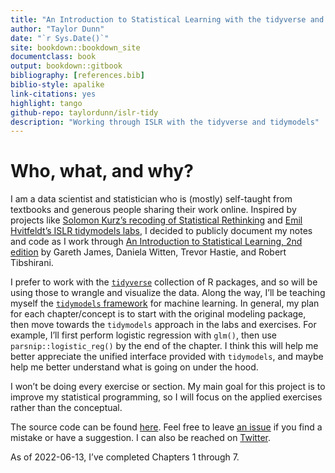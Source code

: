 ```yaml
---
title: "An Introduction to Statistical Learning with the tidyverse and tidymodels"
author: "Taylor Dunn"
date: "`r Sys.Date()`"
site: bookdown::bookdown_site
documentclass: book
output: bookdown::gitbook
bibliography: [references.bib]
biblio-style: apalike
link-citations: yes
highlight: tango
github-repo: taylordunn/islr-tidy
description: "Working through ISLR with the tidyverse and tidymodels"
---
```


# Who, what, and why? {-}

I am a data scientist and statistician who is (mostly) self-taught from textbooks and generous people sharing their work online.
Inspired by projects like [Solomon Kurz's recoding of Statistical Rethinking](https://bookdown.org/content/3890/) and [Emil Hvitfeldt's ISLR tidymodels labs](https://emilhvitfeldt.github.io/ISLR-tidymodels-labs/index.html), I decided to publicly document my notes and code as I work through [An Introduction to Statistical Learning, 2nd edition](https://www.statlearning.com/) by Gareth James, Daniela Witten, Trevor Hastie, and Robert Tibshirani.

I prefer to work with the [`tidyverse`](https://www.tidyverse.org/) collection of R packages, and so will be using those to wrangle and visualize the data.
Along the way, I'll be teaching myself the [`tidymodels` framework](https://www.tidymodels.org/) for machine learning.
In general, my plan for each chapter/concept is to start with the original modeling package, then move towards the `tidymodels` approach in the labs and exercises.
For example, I'll first perform logistic regression with `glm()`, then use `parsnip::logistic_reg()` by the end of the chapter.
I think this will help me better appreciate the unified interface provided with `tidymodels`, and maybe help me better understand what is going on under the hood.

I won't be doing every exercise or section. My main goal for this project is to improve my statistical programming, so I will focus on the applied exercises rather than the conceptual.

The source code can be found [here](https://github.com/taylordunn/islr-tidy).
Feel free to leave [an issue](https://github.com/taylordunn/islr-tidy/issues) if you find a mistake or have a suggestion.
I can also be reached on [Twitter](https://twitter.com/TDunn12).

As of 2022-06-13, I've completed Chapters 1 through 7.
